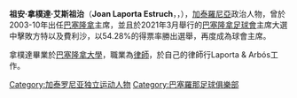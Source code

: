 {{blpunsourced|time=2018-07-07T00:36:27+00:00}}
{{expand|time=2018-07-07T00:36:27+00:00}}
{{noteTA
|G1=足球
|G2=地名
|1=zh-cn:胡安; zh-tw:胡安; zh-hk:祖安
|2=zh-cn:拉波尔塔; zh-tw:拉波爾塔; zh-hk:拿樸達
|3=zh-cn:埃斯特鲁奇; zh-tw:埃斯特魯奇; zh-hk:艾斯祖治
}}
{{Infobox officeholder
|name               = 胡安·拉波尔塔<br>Joan Laporta
|image              = Joan Laporta - 001.jpg
|imagesize          = 150px
|alt                = 
|caption            = 
|order              = 
|office             = [[加泰羅尼亞議會|加泰羅尼亞議會]]議員
|term_start         = 2010年11月29日
|term_end           = 2012年12月17日
|alongside          = <!--For two or more people serving in the same position from the same district.  (e.g. United States Senators.)-->
|predecessor        = 
|successor          = 
|constituency       = [[巴塞隆拿|巴塞隆拿]]
|majority           = 
|order2             = 38
|office2            = 巴塞隆拿足球會主席
|term_start2        = 2003年6月15日
|term_end2          = 2010年6月30日
|order3             = 42
|office3            = 巴塞隆拿足球會主席
|term_start3        = 2021年3月7日
|term_end3          =
|predecessor2       = {{le|胡安·加斯帕特|Joan Gaspart}}<br>{{le|恩里克·雷納|Enric Reyna}}(代理)
|successor2         = {{le|桑德羅·羅塞爾|Sandro Rosell}}
|predecessor3       = [[何塞普·馬里亞·巴托梅烏|何塞普·馬里亞·巴托梅烏]]<br>Charles Tusquets(代理)
|successor3         =
|birth_date         = {{Birth date and age|df=y|1962|6|29}}
|birth_place        = {{flagicon|西班牙|1945}} [[佛朗哥时期|西班牙国]][[加泰羅尼亞|加泰羅尼亞]][[巴塞隆拿|巴塞隆拿]]
|death_date         = 
|death_place        = 
|birthname          = Joan Laporta Estruch
|nationality        = {{ESP|name=西班牙王國}}
|party              = [[加泰罗尼亚民主党|加泰罗尼亚民主党]]（Democràcia Catalana）
|spouse             = Constanza Echevarría
|partner            = 
|relations          = 
|children           = Pol Laporta i Echevarría, Guillem Laporta i Echevarría, Joan Laporta i Echevarría
|residence          = 
|alma_mater         = [[巴塞隆拿大學|巴塞隆拿大學]]
|occupation         = 
|profession         = [[律師|律師]]
|religion           = 
|signature          = 
|signature_alt      = 
|website            = [https://www.joanlaporta.cat/en/]
|footnotes          = 
}}

'''祖安·拿樸達·艾斯祖治'''（'''Joan Laporta Estruch'''，{{IPA-ca|ʒuˈan ɫəˈpɔrtə}}，{{bd|1962年|6月29日}}），[[加泰羅尼亞|加泰羅尼亞]]政治人物，曾於2003-10年出任[[巴塞隆拿足球會|巴塞隆拿]]主席，並且於2021年3月舉行的[[巴塞隆拿足球會|巴塞隆拿足球會]]主席大選中擊敗方特以及費利沙，以54.28%的得票率勝出選舉，再度成為球會主席。

拿樸達畢業於[[巴塞隆拿大學|巴塞隆拿大學]]，職業為[[律師|律師]]，於自己的律師行Laporta & Arbós工作。

{{Authority control}}

[[Category:加泰罗尼亚独立运动人物|Category:加泰罗尼亚独立运动人物]]
[[Category:巴塞羅那足球俱樂部|Category:巴塞羅那足球俱樂部]]